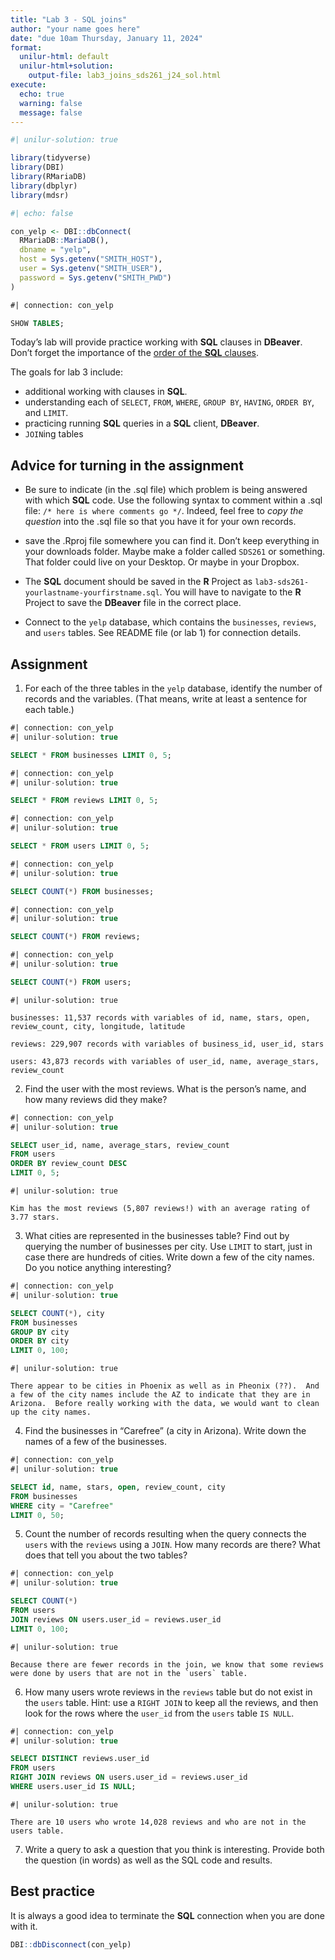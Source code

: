 ```yaml
---
title: "Lab 3 - SQL joins"
author: "your name goes here"
date: "due 10am Thursday, January 11, 2024"
format: 
  unilur-html: default
  unilur-html+solution:
    output-file: lab3_joins_sds261_j24_sol.html
execute:
  echo: true
  warning: false
  message: false
---
```



```r
#| unilur-solution: true

library(tidyverse)
library(DBI)
library(RMariaDB)
library(dbplyr)
library(mdsr)
```



```r
#| echo: false

con_yelp <- DBI::dbConnect(
  RMariaDB::MariaDB(),
  dbname = "yelp",
  host = Sys.getenv("SMITH_HOST"),
  user = Sys.getenv("SMITH_USER"),
  password = Sys.getenv("SMITH_PWD")
)
```

```sql
#| connection: con_yelp

SHOW TABLES;
```

Today's lab will provide practice working with **SQL** clauses in **DBeaver**.  Don't forget the importance of the <a href = "https://st47s.com/SDS261/Notes/03-sql-verbs.html" target = "_blank">order of the **SQL** clauses</a>. 

The goals for lab 3 include:

* additional working with clauses in **SQL**.
* understanding each of `SELECT`, `FROM`, `WHERE`, `GROUP BY`, `HAVING`, `ORDER BY`, and `LIMIT`.
* practicing running **SQL** queries in a **SQL** client, **DBeaver**.
* `JOIN`ing tables


## Advice for turning in the assignment

* Be sure to indicate (in the .sql file) which problem is being answered with which **SQL** code.  Use the following syntax to comment within a .sql file: `/* here is where comments go */`.  Indeed, feel free to *copy the question* into the .sql file so that you have it for your own records.

* save the .Rproj file somewhere you can find it.  Don't keep everything in your downloads folder.  Maybe make a folder called `SDS261` or something.  That folder could live on your Desktop.  Or maybe in your Dropbox.  

* The **SQL** document should be saved in the **R** Project as `lab3-sds261-yourlastname-yourfirstname.sql`.  You will have to navigate to the **R** Project to save the **DBeaver** file in the correct place.

* Connect to the `yelp` database, which contains the `businesses`, `reviews`, and `users` tables.  See README file (or lab 1) for connection details.


##  Assignment


1. For each of the three tables in the `yelp` database, identify the number of records and the variables.  (That means, write at least a sentence for each table.)

```sql
#| connection: con_yelp
#| unilur-solution: true

SELECT * FROM businesses LIMIT 0, 5;
```

```sql
#| connection: con_yelp
#| unilur-solution: true

SELECT * FROM reviews LIMIT 0, 5;
```

```sql
#| connection: con_yelp
#| unilur-solution: true

SELECT * FROM users LIMIT 0, 5;
```

```sql
#| connection: con_yelp
#| unilur-solution: true

SELECT COUNT(*) FROM businesses;
```

```sql
#| connection: con_yelp
#| unilur-solution: true

SELECT COUNT(*) FROM reviews;
```

```sql
#| connection: con_yelp
#| unilur-solution: true

SELECT COUNT(*) FROM users;
```

```block
#| unilur-solution: true

businesses: 11,537 records with variables of id, name, stars, open, review_count, city, longitude, latitude

reviews: 229,907 records with variables of business_id, user_id, stars

users: 43,873 records with variables of user_id, name, average_stars, review_count

```

2. Find the user with the most reviews.  What is the person's name, and how many reviews did they make?

```sql
#| connection: con_yelp
#| unilur-solution: true

SELECT user_id, name, average_stars, review_count
FROM users
ORDER BY review_count DESC
LIMIT 0, 5;
```


```block
#| unilur-solution: true

Kim has the most reviews (5,807 reviews!) with an average rating of 3.77 stars.
```

3. What cities are represented in the businesses table?  Find out by querying the number of businesses per city.  Use `LIMIT` to start, just in case there are hundreds of cities.  Write down a few of the city names.  Do you notice anything interesting?

```sql
#| connection: con_yelp
#| unilur-solution: true

SELECT COUNT(*), city
FROM businesses
GROUP BY city
ORDER BY city
LIMIT 0, 100;
```


```block
#| unilur-solution: true

There appear to be cities in Phoenix as well as in Pheonix (??).  And a few of the city names include the AZ to indicate that they are in Arizona.  Before really working with the data, we would want to clean up the city names.
```


4. Find the businesses in "Carefree" (a city in Arizona).  Write down the names of a few of the businesses.

```sql
#| connection: con_yelp
#| unilur-solution: true

SELECT id, name, stars, open, review_count, city
FROM businesses
WHERE city = "Carefree"
LIMIT 0, 50;
```

5. Count the number of records resulting when the query connects the `users` with the `reviews` using a `JOIN`.  How many records are there?  What does that tell you about the two tables?

```sql
#| connection: con_yelp
#| unilur-solution: true

SELECT COUNT(*)
FROM users
JOIN reviews ON users.user_id = reviews.user_id
LIMIT 0, 100;
```

```block
#| unilur-solution: true

Because there are fewer records in the join, we know that some reviews were done by users that are not in the `users` table. 
```



6. How many users wrote reviews in the `reviews` table but do not exist in the `users` table.  Hint: use a `RIGHT JOIN` to keep all the reviews, and then look for the rows where the `user_id` from the `users` table `IS NULL`.

```sql
#| connection: con_yelp
#| unilur-solution: true

SELECT DISTINCT reviews.user_id
FROM users
RIGHT JOIN reviews ON users.user_id = reviews.user_id
WHERE users.user_id IS NULL;
```


```block
#| unilur-solution: true

There are 10 users who wrote 14,028 reviews and who are not in the users table.
```

7. Write a query to ask a question that you think is interesting.  Provide both the question (in words) as well as the SQL code and results.


## Best practice

It is always a good idea to terminate the **SQL** connection when you are done with it.

```r
DBI::dbDisconnect(con_yelp)
```



